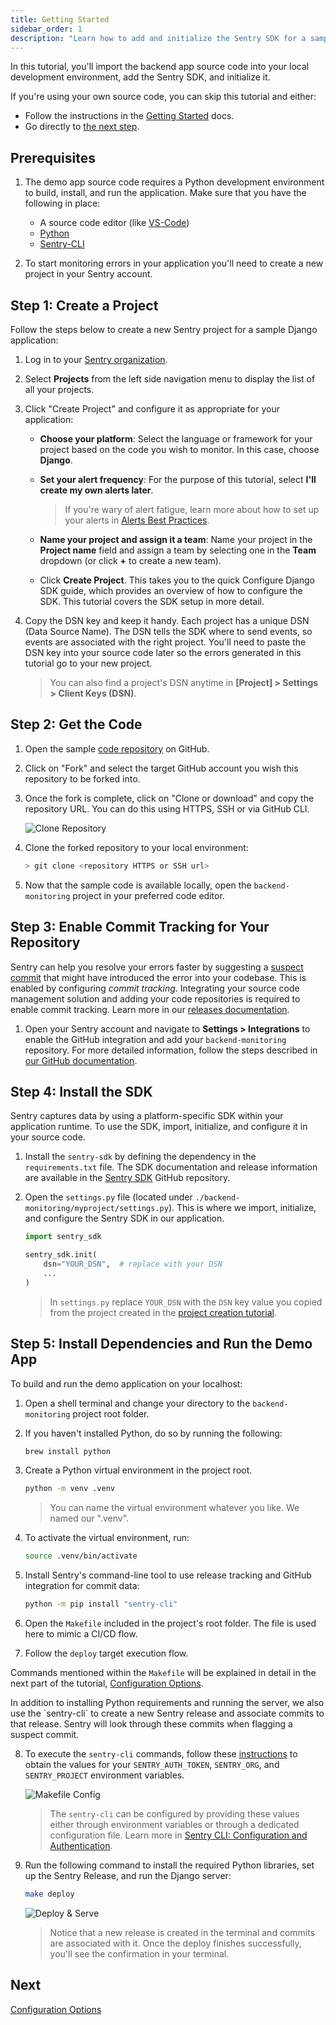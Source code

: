 ```yaml
---
title: Getting Started
sidebar_order: 1
description: "Learn how to add and initialize the Sentry SDK for a sample backend application."
---
```


In this tutorial, you'll import the backend app source code into your local development environment, add the Sentry SDK, and initialize it.

<Note>

If you're using your own source code, you can skip this tutorial and either:

- Follow the instructions in the [Getting Started](/platforms/python/) docs.
- Go directly to [the next step](/guides/integrate-backend/configuration-options/).

</Note>

## Prerequisites

1. The demo app source code requires a Python development environment to build, install, and run the application. Make sure that you have the following in place:

   - A source code editor (like [VS-Code](https://code.visualstudio.com))
   - [Python](https://www.python.org/)
   - [Sentry-CLI](/product/cli/)

2. To start monitoring errors in your application you'll need to create a new project in your Sentry account.

## Step 1: Create a Project

Follow the steps below to create a new Sentry project for a sample Django application:

1. Log in to your [Sentry organization](https://sentry.io).

1. Select **Projects** from the left side navigation menu to display the list of all your projects.

1. Click "Create Project" and configure it as appropriate for your application:

    - **Choose your platform**: Select the language or framework for your project based on the code you wish to monitor. In this case, choose **Django**.

    - **Set your alert frequency**: For the purpose of this tutorial, select **I'll create my own alerts later**.

      > If you're wary of alert fatigue, learn more about how to set up your alerts in [Alerts Best Practices](/product/alerts/best-practices/).

    - **Name your project and assign it a team**: Name your project in the **Project name** field and assign a team by selecting one in the **Team** dropdown (or click **+** to create a new team).

    - Click **Create Project**. This takes you to the quick Configure Django SDK guide, which provides an overview of how to configure the SDK. This tutorial covers the SDK setup in more detail.

1. Copy the DSN key and keep it handy. Each project has a unique DSN (Data Source Name). The DSN tells the SDK where to send events, so events are associated with the right project. You'll need to paste the DSN key into your source code later so the errors generated in this tutorial go to your new project.

   > You can also find a project's DSN anytime in **[Project] > Settings > Client Keys (DSN)**.

## Step 2: Get the Code

1. Open the sample [code repository](https://github.com/sentry-tutorials/backend-monitoring) on GitHub.

2. Click on "Fork" and select the target GitHub account you wish this repository to be forked into.

3. Once the fork is complete, click on "Clone or download" and copy the repository URL. You can do this using HTTPS, SSH or via GitHub CLI.

   ![Clone Repository](./img/fork_n_clone.png)

4. Clone the forked repository to your local environment:

   ```bash
   > git clone <repository HTTPS or SSH url>
   ```

5. Now that the sample code is available locally, open the `backend-monitoring` project in your preferred code editor.

## Step 3: Enable Commit Tracking for Your Repository

Sentry can help you resolve your errors faster by suggesting a [suspect commit](/product/sentry-basics/integrate-frontend/configure-scms/) that might have introduced the error into your codebase. This is enabled by configuring _commit tracking_. Integrating your source code management solution and adding your code repositories is required to enable commit tracking. Learn more in our [releases documentation](/product/releases/?platform=node/suspect-commits/).

1. Open your Sentry account and navigate to **Settings > Integrations** to enable the GitHub integration and add your `backend-monitoring` repository. For more detailed information, follow the steps described in [our GitHub documentation](/organization/integrations/source-code-mgmt/github/).

## Step 4: Install the SDK

Sentry captures data by using a platform-specific SDK within your application runtime. To use the SDK, import, initialize, and configure it in your source code.

1. Install the `sentry-sdk` by defining the dependency in the `requirements.txt` file. The SDK documentation and release information are available in the [Sentry SDK](https://github.com/getsentry/sentry-python) GitHub repository.

2. Open the `settings.py` file (located under `./backend-monitoring/myproject/settings.py`). This is where we import, initialize, and configure the Sentry SDK in our application.


   ```python {filename: myproject/settings.py}
   import sentry_sdk

   sentry_sdk.init(
       dsn="YOUR_DSN",  # replace with your DSN
       ...
   )
   ```
   > In `settings.py` replace `YOUR_DSN` with the `DSN` key value you copied from the project created in the [project creation tutorial](/guides/integrate-frontend/create-new-project/).


## Step 5: Install Dependencies and Run the Demo App

To build and run the demo application on your localhost:

1. Open a shell terminal and change your directory to the `backend-monitoring` project root folder.

2. If you haven't installed Python, do so by running the following:

   ```bash
   brew install python
   ```

3. Create a Python virtual environment in the project root.

   ```bash
   python -m venv .venv
   ```

   > You can name the virtual environment whatever you like. We named our ".venv".

4. To activate the virtual environment, run:

   ```bash
   source .venv/bin/activate
   ```

5. Install Sentry's command-line tool to use release tracking and GitHub integration for commit data:

   ```bash
   python -m pip install "sentry-cli"
   ```

6. Open the `Makefile` included in the project's root folder. The file is used here to mimic a CI/CD flow.

7. Follow the `deploy` target execution flow.

Commands mentioned within the `Makefile` will be explained in detail in the next part of the tutorial, [Configuration Options](/product/sentry-basics/integrate-backend/configuration-options/).

 <Note>
In addition to installing Python requirements and running the server, we also use the `sentry-cli` to create a new Sentry release and associate commits to that release. Sentry will look through these commits when flagging a suspect commit. 
</Note>

8. To execute the `sentry-cli` commands, follow these [instructions](/product/sentry-basics/integrate-frontend/upload-source-maps/#step-1-prepare-the-build-environment) to obtain the values for your `SENTRY_AUTH_TOKEN`, `SENTRY_ORG`, and `SENTRY_PROJECT` environment variables.

   ![Makefile Config](./img/makefile_config.png)

   > The `sentry-cli` can be configured by providing these values either through environment variables or through a dedicated configuration file. Learn more in [Sentry CLI: Configuration and Authentication](/product/cli/configuration/).

9. Run the following command to install the required Python libraries, set up the Sentry Release, and run the Django server:

    ```bash
    make deploy
    ```

    ![Deploy & Serve](./img/run_django_server.png)

    > Notice that a new release is created in the terminal and commits are associated with it. Once the deploy finishes successfully, you'll see the confirmation in your terminal.

## Next

[Configuration Options](/guides/integrate-backend/configuration-options/)
